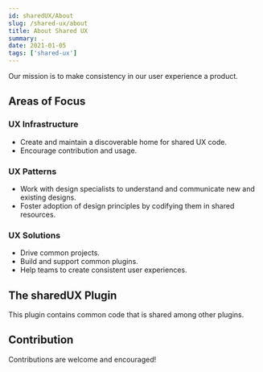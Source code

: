```yaml
---
id: sharedUX/About
slug: /shared-ux/about
title: About Shared UX
summary: .
date: 2021-01-05
tags: ['shared-ux']
---
```


Our mission is to make consistency in our user experience a product.

## Areas of Focus

### UX Infrastructure

- Create and maintain a discoverable home for shared UX code.
- Encourage contribution and usage.

### UX Patterns

- Work with design specialists to understand and communicate new and existing designs.
- Foster adoption of design principles by codifying them in shared resources.

### UX Solutions

- Drive common projects.
- Build and support common plugins.
- Help teams to create consistent user experiences.

## The sharedUX Plugin

This plugin contains common code that is shared among other plugins.

## Contribution

Contributions are welcome and encouraged!
